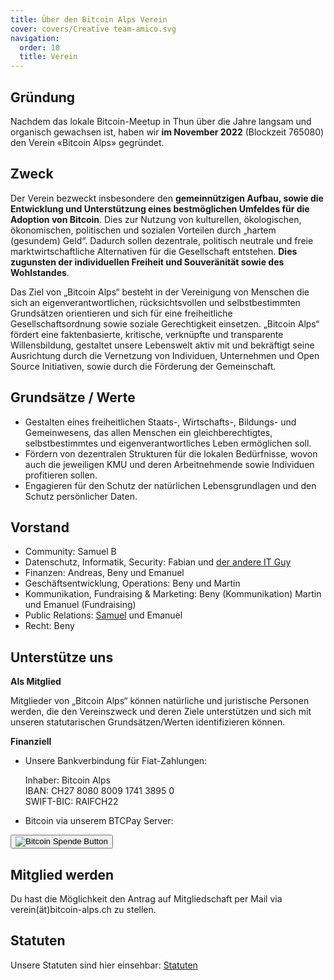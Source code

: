 ```yaml
---
title: Über den Bitcoin Alps Verein
cover: covers/Creative team-amico.svg
navigation:
  order: 10
  title: Verein
---
```


## Gründung

Nachdem das lokale Bitcoin-Meetup in Thun über die Jahre langsam und organisch gewachsen ist, haben wir **im November 2022** (Blockzeit 765080) den Verein «Bitcoin Alps» gegründet.

## Zweck

Der Verein bezweckt insbesondere den **gemeinnützigen Aufbau, sowie die Entwicklung und Unterstützung eines bestmöglichen Umfeldes für die Adoption von Bitcoin**. Dies zur Nutzung von kulturellen, ökologischen, ökonomischen, politischen und sozialen Vorteilen durch „hartem (gesundem) Geld“. Dadurch sollen dezentrale, politisch neutrale und freie marktwirtschaftliche Alternativen für die Gesellschaft entstehen. **Dies zugunsten der individuellen Freiheit und Souveränität sowie des Wohlstandes**.

Das Ziel von „Bitcoin Alps“ besteht in der Vereinigung von Menschen die sich an eigenverantwortlichen, rücksichtsvollen und selbstbestimmten Grundsätzen orientieren und sich für eine freiheitliche Gesellschaftsordnung sowie soziale Gerechtigkeit einsetzen. „Bitcoin Alps“ fördert eine faktenbasierte, kritische, verknüpfte und transparente Willensbildung, gestaltet unsere Lebenswelt aktiv mit und bekräftigt seine Ausrichtung durch die Vernetzung von Individuen, Unternehmen und Open Source Initiativen, sowie durch die Förderung der Gemeinschaft.

## Grundsätze / Werte

- Gestalten eines freiheitlichen Staats-, Wirtschafts-, Bildungs- und Gemeinwesens, das allen Menschen ein gleichberechtigtes, selbstbestimmtes und eigenverantwortliches Leben ermöglichen soll.
- Fördern von dezentralen Strukturen für die lokalen Bedürfnisse, wovon auch die jeweiligen KMU und deren Arbeitnehmende sowie Individuen profitieren sollen.
- Engagieren für den Schutz der natürlichen Lebensgrundlagen und den Schutz persönlicher Daten.

## Vorstand

- Community: Samuel B
- Datenschutz, Informatik, Security: Fabian und [der andere IT Guy](https://github.com/the-other-it-guy "der andere IT Guy Link")
- Finanzen: Andreas, Beny und Emanuel
- Geschäftsentwicklung, Operations: Beny und Martin
- Kommunikation, Fundraising & Marketing: Beny (Kommunikation) Martin und Emanuel (Fundraising)
- Public Relations: [Samuel](https://twitter.com/samuelkullmann "Samuel Link") und Emanuel
- Recht: Beny

## Unterstütze uns

**Als Mitglied**

Mitglieder von „Bitcoin Alps“ können natürliche und juristische Personen werden, die den Vereinszweck und deren Ziele unterstützen und sich mit unseren statutarischen Grundsätzen/Werten identifizieren können.

**Finanziell**

- Unsere Bankverbindung für Fiat-Zahlungen:

  Inhaber: Bitcoin Alps<br />
  IBAN: CH27 8080 8009 1741 3895 0<br />
  SWIFT-BIC: RAIFCH22

- Bitcoin via unserem BTCPay Server:
<form method="POST" action="https://pay.bitcoin-alps.ch/apps/2nZQ6Cw5dBZaDDc9udjNso2SRLMm/pos">
  <input type="hidden" name="redirectUrl" value="https://www.bitcoin-alps.ch/verein/spende_danke" />
  <button class="button is-ghost" type="submit" name="choiceKey" value="bitcoin alps spende"><Image src="bitcoin_spenden.svg" alt="Bitcoin Spende Button" /></button>
</form>

## Mitglied werden

Du hast die Möglichkeit den Antrag auf Mitgliedschaft per Mail via\
verein(ät)bitcoin-alps.ch zu stellen.

## Statuten

Unsere Statuten sind hier einsehbar: [Statuten](/docs/Statuten_Bitcoin_Alps_V02.00.pdf)
